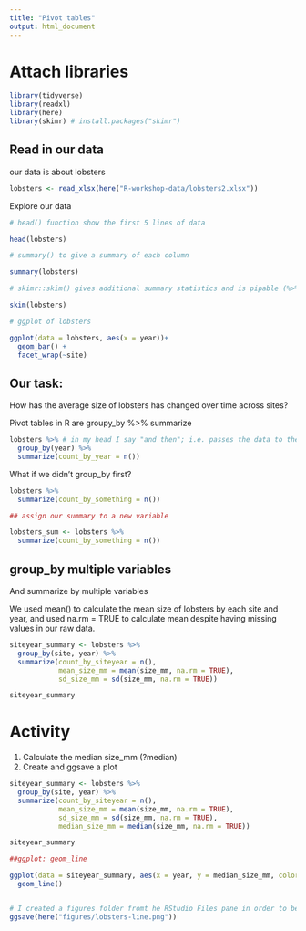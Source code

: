 ```yaml
---
title: "Pivot tables"
output: html_document
---
```


# Attach libraries

```r

library(tidyverse)
library(readxl)
library(here)
library(skimr) # install.packages("skimr")

```

## Read in our data

our data is about lobsters

```r
lobsters <- read_xlsx(here("R-workshop-data/lobsters2.xlsx"))
```


Explore our data

```r

# head() function show the first 5 lines of data

head(lobsters)

# summary() to give a summary of each column

summary(lobsters)

# skimr::skim() gives additional summary statistics and is pipable (%>%) aka can be used further in analysis

skim(lobsters)

# ggplot of lobsters

ggplot(data = lobsters, aes(x = year))+
  geom_bar() +
  facet_wrap(~site)

```


## Our task:

How has the average size of lobsters has changed over time across sites?

Pivot tables in R are groupy_by %>% summarize


```r

lobsters %>% # in my head I say "and then"; i.e. passes the data to the next argument as you continue wrangling it
  group_by(year) %>% 
  summarize(count_by_year = n())

```

What if we didn't group_by first?


```r

lobsters %>% 
  summarize(count_by_something = n())

## assign our summary to a new variable

lobsters_sum <- lobsters %>% 
  summarize(count_by_something = n())


```


## group_by multiple variables

And summarize by multiple variables

We used mean() to calculate the mean size of lobsters by each site and year, and used na.rm = TRUE to calculate mean despite having missing values in our raw data.


```r

siteyear_summary <- lobsters %>% 
  group_by(site, year) %>% 
  summarize(count_by_siteyear = n(), 
            mean_size_mm = mean(size_mm, na.rm = TRUE),
            sd_size_mm = sd(size_mm, na.rm = TRUE))

siteyear_summary

```


# Activity

1. Calculate the median size_mm (?median)
2. Create and ggsave a plot




```r

siteyear_summary <- lobsters %>% 
  group_by(site, year) %>% 
  summarize(count_by_siteyear = n(), 
            mean_size_mm = mean(size_mm, na.rm = TRUE),
            sd_size_mm = sd(size_mm, na.rm = TRUE),
            median_size_mm = median(size_mm, na.rm = TRUE))

siteyear_summary

##ggplot: geom_line

ggplot(data = siteyear_summary, aes(x = year, y = median_size_mm, color = site)) +
  geom_line()


# I created a figures folder fromt he RStudio Files pane in order to be organized and for this code to run
ggsave(here("figures/lobsters-line.png"))

```



